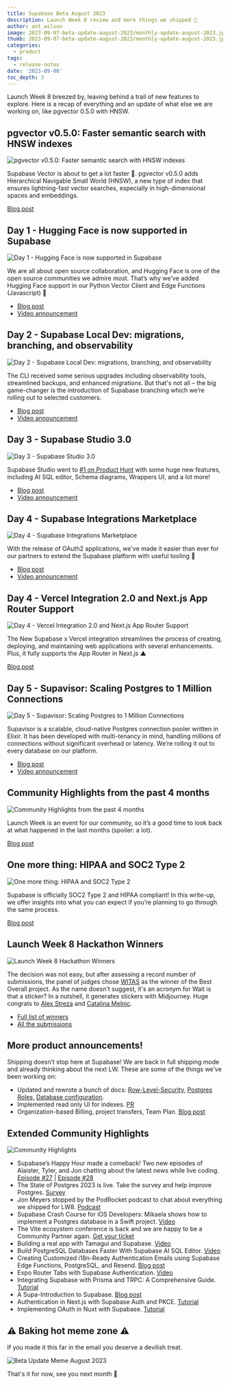 ```yaml
---
title: Supabase Beta August 2023
description: Launch Week 8 review and more things we shipped 🚀
author: ant_wilson
image: 2023-09-07-beta-update-august-2023/monthly-update-august-2023.jpg
thumb: 2023-09-07-beta-update-august-2023/monthly-update-august-2023.jpg
categories:
  - product
tags:
  - release-notes
date: '2023-09-08'
toc_depth: 3
---
```


Launch Week 8 breezed by, leaving behind a trail of new features to explore. Here is a recap of everything and an update of what else we are working on, like pgvector 0.5.0 with HNSW.

## pgvector v0.5.0: Faster semantic search with HNSW indexes

![pgvector v0.5.0: Faster semantic search with HNSW indexes](https://obuldanrptloktxcffvn.supabase.co/storage/v1/object/public/images/marketing-emails/august%202023/pgvector-0-5-0-hnsw.png)

Supabase Vector is about to get a lot faster 💨. pgvector v0.5.0 adds Hierarchical Navigable Small World (HNSW), a new type of index that ensures lightning-fast vector searches, especially in high-dimensional spaces and embeddings.

[Blog post](https://supabase.com/blog/increase-performance-pgvector-hnsw)

## Day 1 - Hugging Face is now supported in Supabase

![Day 1 - Hugging Face is now supported in Supabase](https://obuldanrptloktxcffvn.supabase.co/storage/v1/object/public/images/marketing-emails/august%202023/LW-Digest-1.png?t=2023-09-08T07%3A12%3A07.012Z)

We are all about open source collaboration, and Hugging Face is one of the open source communities we admire most. That’s why we've added Hugging Face support in our Python Vector Client and Edge Functions (Javascript) 🤗

- [Blog post](https://supabase.com/blog/hugging-face-supabase)
- [Video announcement](https://www.youtube.com/watch?v=RJccSbJ9Go4)

## Day 2 - Supabase Local Dev: migrations, branching, and observability

![Day 2 - Supabase Local Dev: migrations, branching, and observability](https://obuldanrptloktxcffvn.supabase.co/storage/v1/object/public/images/marketing-emails/august%202023/LW-Digest-2.png?t=2023-09-08T07%3A12%3A43.796Z)

The CLI received some serious upgrades including observability tools, streamlined backups, and enhanced migrations. But that's not all – the big game-changer is the introduction of Supabase branching which we’re rolling out to selected customers.

- [Blog post](https://supabase.com/blog/supabase-local-dev)
- [Video announcement](https://www.youtube.com/watch?v=N0Wb85m3YMI)

## Day 3 - Supabase Studio 3.0

![Day 3 - Supabase Studio 3.0](https://obuldanrptloktxcffvn.supabase.co/storage/v1/object/public/images/marketing-emails/august%202023/LW-Digest-3.png?t=2023-09-08T07%3A13%3A17.511Z)

Supabase Studio went to [#1 on Product Hunt](https://www.producthunt.com/products/supabase#ai-sql-editor-by-supabase) with some huge new features, including AI SQL editor, Schema diagrams, Wrappers UI, and a lot more!

- [Blog post](https://supabase.com/blog/supabase-studio-3-0)
- [Video announcement](https://www.youtube.com/watch?v=51tCMQPiitQ)

## Day 4 - Supabase Integrations Marketplace

![Day 4 - Supabase Integrations Marketplace](https://obuldanrptloktxcffvn.supabase.co/storage/v1/object/public/images/marketing-emails/august%202023/LW-Digest-4-vercel.jpg?t=2023-09-08T07%3A13%3A43.691Z)

With the release of OAuth2 applications, we've made it easier than ever for our partners to extend the Supabase platform with useful tooling 🙌

- [Blog post](https://supabase.com/blog/supabase-integrations-marketplace)
- [Video announcement](https://www.youtube.com/watch?v=gtJo1lTxHfs)

## Day 4 - Vercel Integration 2.0 and Next.js App Router Support

![Day 4 - Vercel Integration 2.0 and Next.js App Router Support](https://obuldanrptloktxcffvn.supabase.co/storage/v1/object/public/images/marketing-emails/august%202023/LW-Digest-4.png?t=2023-09-08T07%3A14%3A19.166Z)

The New Supabase x Vercel integration streamlines the process of creating, deploying, and maintaining web applications with several enhancements. Plus, it fully supports the App Router in Next.js ▲

[Blog post](https://supabase.com/blog/using-supabase-with-vercel)

## Day 5 - Supavisor: Scaling Postgres to 1 Million Connections

![Day 5 - Supavisor: Scaling Postgres to 1 Million Connections](https://obuldanrptloktxcffvn.supabase.co/storage/v1/object/public/images/marketing-emails/august%202023/LW-Digest-5-supavisor.jpg?t=2023-09-08T07%3A14%3A40.415Z)

Supavisor is a scalable, cloud-native Postgres connection pooler written in Elixir. It has been developed with multi-tenancy in mind, handling millions of connections without significant overhead or latency. We’re rolling it out to every database on our platform.

- [Blog post](https://supabase.com/blog/supavisor-1-million)
- [Video announcement](https://www.youtube.com/watch?v=qzxzLSAJDfE)

## Community Highlights from the past 4 months

![Community Highlights from the past 4 months](https://obuldanrptloktxcffvn.supabase.co/storage/v1/object/public/images/marketing-emails/august%202023/LW-Digest-5.jpg)

Launch Week is an event for our community, so it’s a good time to look back at what happened in the last months (spoiler: a lot).

[Blog post](https://supabase.com/blog/launch-week-8-community-highlights)

## One more thing: HIPAA and SOC2 Type 2

![One more thing: HIPAA and SOC2 Type 2](https://obuldanrptloktxcffvn.supabase.co/storage/v1/object/public/images/marketing-emails/august%202023/LW-Digest-5-compliance.jpg?t=2023-09-08T07%3A15%3A15.241Z)

Supabase is officially SOC2 Type 2 and HIPAA compliant! In this write-up, we offer insights into what you can expect if you’re planning to go through the same process.

[Blog post](https://supabase.com/blog/supabase-soc2-hipaa)

## Launch Week 8 Hackathon Winners

![Launch Week 8 Hackathon Winners](https://obuldanrptloktxcffvn.supabase.co/storage/v1/object/public/images/marketing-emails/august%202023/launch-week-8-hackathon)

The decision was not easy, but after assessing a record number of submissions, the panel of judges chose [WITAS](https://github.com/alex-streza/witas) as the winner of the Best Overall project. As the name doesn't suggest, it's an acronym for Wait is that a sticker? In a nutshell, it generates stickers with Midjourney. Huge congrats to [Alex Streza](https://twitter.com/alex_streza) and [Catalina Melnic](https://twitter.com/Catalina_Melnic).

- [Full list of winners](https://t.co/onYiaDmavb)
- [All the submissions](https://www.madewithsupabase.com/hackathons/launch-week-8)

## More product announcements!

Shipping doesn’t stop here at Supabase! We are back in full shipping mode and already thinking about the next LW. These are some of the things we’ve been working on:

- Updated and rewrote a bunch of docs: [Row-Level-Security](https://supabase.com/docs/guides/database/postgres/row-level-security), [Postgres Roles,](https://supabase.com/docs/guides/database/postgres/roles) [Database configuration](https://supabase.com/docs/guides/database/postgres/configuration).
- Implemented read only UI for indexes. [PR](https://github.com/supabase/supabase/pull/16582)
- Organization-based Billing, project transfers, Team Plan. [Blog post](https://supabase.com/blog/organization-based-billing)

## Extended Community Highlights

![Community Highlights](https://obuldanrptloktxcffvn.supabase.co/storage/v1/object/public/images/marketing-emails/community-highlights.png)

- Supabase’s Happy Hour made a comeback! Two new episodes of Alaister, Tyler, and Jon chatting about the latest news while live coding. [Episode #27](https://www.youtube.com/watch?v=OWhKVbg1p7Y) | [Episode #28](https://www.youtube.com/watch?v=_Z2f-gGrYu8)
- The State of Postgres 2023 is live. Take the survey and help improve Postgres. [Survey](https://timescale.typeform.com/state-of-pg-23/)
- Jon Meyers stopped by the PodRocket podcast to chat about everything we shipped for LW8. [Podcast](https://podrocket.logrocket.com/supabase-launch-week)
- Supabase Crash Course for iOS Developers: Mikaela shows how to implement a Postgres database in a Swift project. [Video](https://www.youtube.com/watch?v=XBSiXROUoZk)
- The Vite ecosystem conference is back and we are happy to be a Community Partner again. [Get your ticket](https://viteconf.org/23/ecosystem/supabase)
- Building a real app with Tamagui and Supabase. [Video](https://www.youtube.com/watch?v=d32F7crxXsY)
- Build PostgreSQL Databases Faster With Supabase AI SQL Editor. [Video](https://www.youtube.com/watch?v=ueCECQ24STI)
- Creating Customized i18n-Ready Authentication Emails using Supabase Edge Functions, PostgreSQL, and Resend. [Blog post](https://blog.mansueli.com/creating-customized-i18n-ready-authentication-emails-using-supabase-edge-functions-postgresql-and-resend)
- Expo Router Tabs with Supabase Authentication. [Video](https://www.youtube.com/watch?v=6IzrH-1M0uE&list=PL2PY2-9rsgl2DikpQG-GgO7TBgRtdB6NT&index=6)
- Integrating Supabase with Prisma and TRPC: A Comprehensive Guide. [Tutorial](https://tobicode.hashnode.dev/integrating-supabase-with-prisma-and-trpc-a-comprehensive-guide)
- A Supa-Introduction to Supabase. [Blog post](https://medium.com/@alex.streza/a-supa-introduction-to-supabase-e551ea6708e)
- Authentication in Next.js with Supabase Auth and PKCE. [Tutorial](https://dev.to/mryechkin/authentication-in-nextjs-with-supabase-auth-and-pkce-45pk)
- Implementing OAuth in Nuxt with Supabase. [Tutorial](https://dev.to/jacobandrewsky/implementing-oauth-in-nuxt-with-supabase-4p1k)

## ⚠️ Baking hot meme zone ⚠️

If you made it this far in the email you deserve a devilish treat.

![Beta Update Meme August 2023](https://obuldanrptloktxcffvn.supabase.co/storage/v1/object/public/images/marketing-emails/august%202023/meme-beta-update-august.jpeg?t=2023-09-08T07%3A16%3A43.981Z)

That's it for now, see you next month 👋
